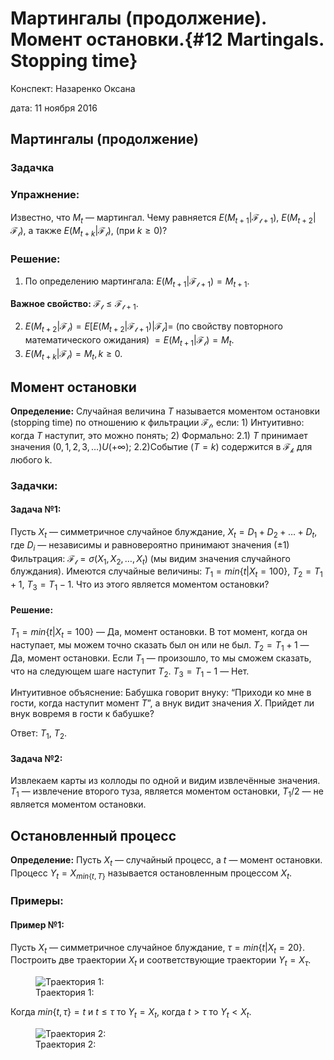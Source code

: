 # Мартингалы (продолжение). Момент остановки.{#12 Martingals. Stopping time}

Конспект: Назаренко Оксана

дата: 11 ноября 2016

##  Мартингалы (продолжение) 
### Задачка
### Упражнение:

Известно, что $M_t$ — мартингал. Чему равняется $E(M_{t+1}|\mathcal{F_{t+1}})$, $E(M_{t+2}|\mathcal{F_t}),$
 а также $E(M_{t+k}|\mathcal{F_t}),$ (при $k \geqslant 0$)?
 
### Решение:

1)  По определению мартингала: $E(M_{t+1}|\mathcal{F_{t+1}})=M_{t+1}.$

**Важное свойство:** $\mathcal{F_t} \leqslant \mathcal{F_{t+1}}.$

2)  $E(M_{t+2}|\mathcal{F_t})=E[E(M_{t+2}|\mathcal{F_{t+1}})|\mathcal{F_t}]=$ (по свойству повторного математического ожидания) $=E(M_{t+1}|\mathcal{F_t})=M_t.$
3)  $E(M_{t+k}|\mathcal{F_t})=M_t, k \geqslant 0.$

## Момент остановки 

**Определение:**
Случайная величина $T$ называется моментом остановки (stopping time) по отношению к фильтрации $\mathcal{F_t}$, если:
1)  Интуитивно: когда $T$ наступит, это можно понять;
2)  Формально:
2.1) $T$ принимает значения $({0,1,2,3,\ldots }) U (+\infty)$;
2.2)Событие $(T=k)$ содержится в $\mathcal{F_k}$ для любого k.

### Задачки:

#### Задача №1:

Пусть $X_t$ — симметричное случайное блуждание,
$X_t=D_1+D_2+\ldots+D_t$, где $D_i$ — независимы и равновероятно принимают значения $(\pm 1)$
Фильтрация:
$\mathcal{F_t}=\sigma(X_1,X_2,\ldots,X_t)$ (мы видим значения случайного блуждания).
Имеются случайные величины:
$T_1=min\{t|X_t=100\}$,
$T_2=T_1+1$,
$T_3=T_1-1.$
Что из этого является моментом остановки?

#### Решение: 

$T_1=min\{t|X_t=100\}$ — Да, момент остановки. В тот момент, когда он наступает, мы можем точно сказать был он или не был.
$T_2=T_1+1$ — Да, момент остановки. Если $T_1$ — произошло, то мы сможем сказать, что на следующем шаге наступит $T_2.$
$T_3=T_1-1$ — Нет.

Интуитивное объяснение: Бабушка говорит внуку: "Приходи ко мне в гости, когда наступит момент $T$", а внук видит значения $X$. Прийдет ли внук вовремя в гости к бабушке? 

Ответ: $T_1$, $T_2.$

#### Задача №2:
Извлекаем карты из коллоды по одной и видим извлечённые значения.
$T_1$ — извлечение второго туза, является моментом остановки,
$T_1/2$ — не является моментом остановки. 

## Остановленный процесс

**Определение:**
Пусть $X_t$ — случайный процесс, а $t$ — момент остановки.
Процесс $Y_t=X_{min\{t,T\}}$ называется остановленным процессом $X_t$.

### Примеры:

#### Пример №1:
Пусть $X_t$ — симметричное случайное блуждание,
$\tau=min\{t|X_t=20\}.$
Построить две траектории $X_t$ и соответствующие траектории $Y_t=X_{\tau}.$

![Траектория 1:](https://ggbm.at/ere2A7sq)

Когда $min\{t,\tau\}=t$ и $t \leqslant \tau$ то $Y_t = X_t$,
когда $t > \tau$ то $Y_t < X_t.$

![Траектория 2:](https://ggbm.at/eyDCHPp2)







